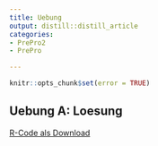 ```yaml
---
title: Uebung
output: distill::distill_article
categories:
- PrePro2
- PrePro

---
```


```r
knitr::opts_chunk$set(error = TRUE)
```
## Uebung A: Loesung

[R-Code als Download](Uebung_A.R)


```
```

